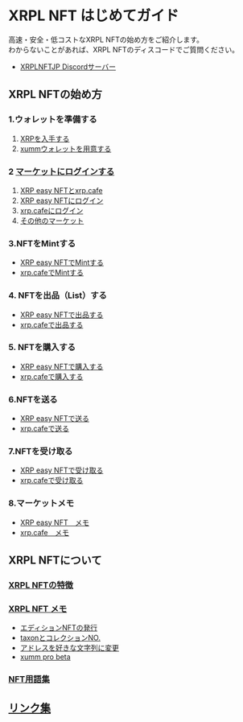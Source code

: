 # XRPL NFT はじめてガイド

高速・安全・低コストなXRPL NFTの始め方をご紹介します。  
わからないことがあれば、XRPL NFTのディスコードでご質問ください。

- [XRPLNFTJP Discordサーバー](https://discord.gg/7Q3MUuTRer)

## XRPL NFTの始め方

### 1.ウォレットを準備する

 1. [XRPを入手する](/02_how_to_start/01_prepare/01_get_xrp)
 2. [xummウォレットを用意する](/02_how_to_start/01_prepare/02_create_wallet)


### 2 [マーケットにログインする](/02_how_to_start/02_login)

1. [XRP easy NFTとxrp.cafe](/02_how_to_start/02_login#1-xrp-easy-nftとxrpcafe)
2. [XRP easy NFTにログイン](/02_how_to_start/02_login#2-xrp-easy-nftにログイン)
3. [xrp.cafeにログイン](/02_how_to_start/02_login#3-xrpcafeにログイン)
4. [その他のマーケット](/02_how_to_start/02_login#4-その他のマーケット)


### 3.NFTをMintする

- [XRP easy NFTでMintする](/02_how_to_start/03_mint/01_mint_at_easynft)
- [xrp.cafeでMintする](/02_how_to_start/03_mint/02_mint_at_xrpcafe)


### 4. NFTを出品（List）する

- [XRP easy NFTで出品する](/02_how_to_start/04_list/01_list_at_easynft)
- [xrp.cafeで出品する](/02_how_to_start/04_list/02_list_at_xrpcafe)


### 5. NFTを購入する

- [XRP easy NFTで購入する](/02_how_to_start/05_buy/01_buy_at_easynft)
- [xrp.cafeで購入する](/02_how_to_start/05_buy/02_buy_at_xrpcafe)


### 6.NFTを送る

- [XRP easy NFTで送る](/02_how_to_start/06_transfer/01_transfer_at_easynft)
- [xrp.cafeで送る](/02_how_to_start/06_transfer/02_transfer_at_xrpcafe)


### 7.NFTを受け取る

- [XRP easy NFTで受け取る](/02_how_to_start/07_receive/01_receive_at_easynft)
- [xrp.cafeで受け取る](/02_how_to_start/07_receive/02_receive_at_xrpcafe)


### 8.マーケットメモ

- [XRP easy NFT　メモ](/02_how_to_start/08_memo/01_memo_easynft)
- [xrp.cafe　メモ](/02_how_to_start/08_memo/02_memo_xrpcafe)


## XRPL NFTについて

### [XRPL NFTの特徴](/03_about/01_features)


### [XRPL NFT メモ](/03_about/02_memo)

- [エディションNFTの発行](/03_about/02_memo#エディションnftの発行)
- [taxonとコレクションNO.](/03_about/02_memo#taxonとコレクションno)
- [アドレスを好きな文字列に変更](/03_about/02_memo#アドレスを好きな文字列にできる-vanity-address有料)
- [xumm pro beta](/03_about/02_memo#xumm-pro-beta有料)


### [NFT用語集](/03_about/03_glossary)


## [リンク集](/04_links)
